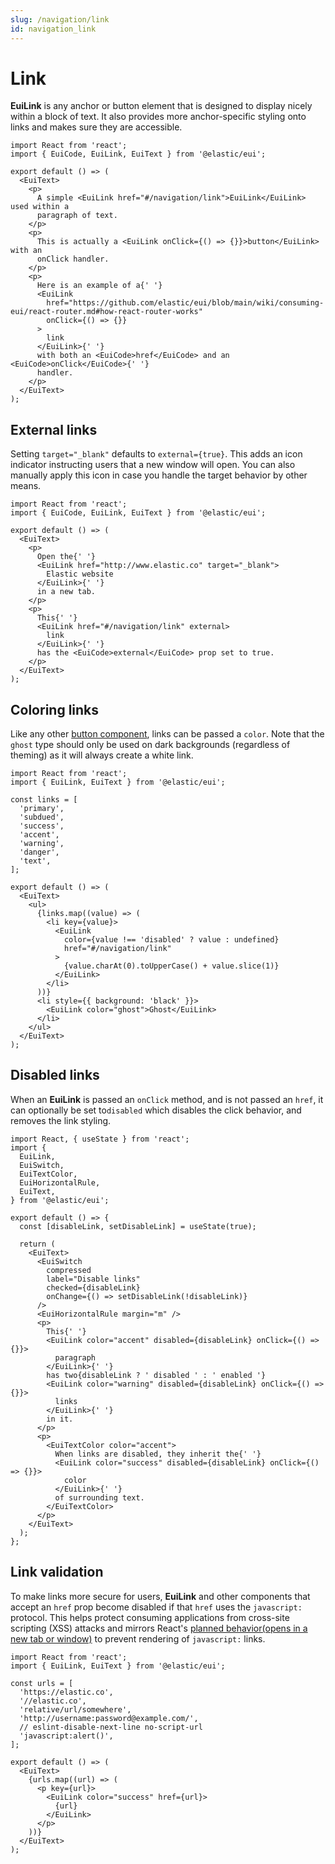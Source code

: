 ```yaml
---
slug: /navigation/link
id: navigation_link
---
```


# Link

**EuiLink** is any anchor or button element that is designed to display nicely within a block of text. It also provides more anchor-specific styling onto links and makes sure they are accessible.

```tsx interactive
import React from 'react';
import { EuiCode, EuiLink, EuiText } from '@elastic/eui';

export default () => (
  <EuiText>
    <p>
      A simple <EuiLink href="#/navigation/link">EuiLink</EuiLink> used within a
      paragraph of text.
    </p>
    <p>
      This is actually a <EuiLink onClick={() => {}}>button</EuiLink> with an
      onClick handler.
    </p>
    <p>
      Here is an example of a{' '}
      <EuiLink
        href="https://github.com/elastic/eui/blob/main/wiki/consuming-eui/react-router.md#how-react-router-works"
        onClick={() => {}}
      >
        link
      </EuiLink>{' '}
      with both an <EuiCode>href</EuiCode> and an <EuiCode>onClick</EuiCode>{' '}
      handler.
    </p>
  </EuiText>
);
```

## External links

Setting `target="_blank"` defaults to `external={true}`. This adds an icon indicator instructing users that a new window will open. You can also manually apply this icon in case you handle the target behavior by other means.

```tsx interactive
import React from 'react';
import { EuiCode, EuiLink, EuiText } from '@elastic/eui';

export default () => (
  <EuiText>
    <p>
      Open the{' '}
      <EuiLink href="http://www.elastic.co" target="_blank">
        Elastic website
      </EuiLink>{' '}
      in a new tab.
    </p>
    <p>
      This{' '}
      <EuiLink href="#/navigation/link" external>
        link
      </EuiLink>{' '}
      has the <EuiCode>external</EuiCode> prop set to true.
    </p>
  </EuiText>
);
```

## Coloring links

Like any other [button component](/docs/navigation/button), links can be passed a `color`. Note that the `ghost` type should only be used on dark backgrounds (regardless of theming) as it will always create a white link.

```tsx interactive
import React from 'react';
import { EuiLink, EuiText } from '@elastic/eui';

const links = [
  'primary',
  'subdued',
  'success',
  'accent',
  'warning',
  'danger',
  'text',
];

export default () => (
  <EuiText>
    <ul>
      {links.map((value) => (
        <li key={value}>
          <EuiLink
            color={value !== 'disabled' ? value : undefined}
            href="#/navigation/link"
          >
            {value.charAt(0).toUpperCase() + value.slice(1)}
          </EuiLink>
        </li>
      ))}
      <li style={{ background: 'black' }}>
        <EuiLink color="ghost">Ghost</EuiLink>
      </li>
    </ul>
  </EuiText>
);
```

## Disabled links

When an **EuiLink** is passed an `onClick` method, and is not passed an `href`, it can optionally be set to`disabled` which disables the click behavior, and removes the link styling.

```tsx interactive
import React, { useState } from 'react';
import {
  EuiLink,
  EuiSwitch,
  EuiTextColor,
  EuiHorizontalRule,
  EuiText,
} from '@elastic/eui';

export default () => {
  const [disableLink, setDisableLink] = useState(true);

  return (
    <EuiText>
      <EuiSwitch
        compressed
        label="Disable links"
        checked={disableLink}
        onChange={() => setDisableLink(!disableLink)}
      />
      <EuiHorizontalRule margin="m" />
      <p>
        This{' '}
        <EuiLink color="accent" disabled={disableLink} onClick={() => {}}>
          paragraph
        </EuiLink>{' '}
        has two{disableLink ? ' disabled ' : ' enabled '}
        <EuiLink color="warning" disabled={disableLink} onClick={() => {}}>
          links
        </EuiLink>{' '}
        in it.
      </p>
      <p>
        <EuiTextColor color="accent">
          When links are disabled, they inherit the{' '}
          <EuiLink color="success" disabled={disableLink} onClick={() => {}}>
            color
          </EuiLink>{' '}
          of surrounding text.
        </EuiTextColor>
      </p>
    </EuiText>
  );
};
```

## Link validation

To make links more secure for users, **EuiLink** and other components that accept an `href` prop become disabled if that `href` uses the `javascript:` protocol. This helps protect consuming applications from cross-site scripting (XSS) attacks and mirrors React's [planned behavior(opens in a new tab or window)](https://github.com/facebook/react/blob/940f48b999a3131e77b2545bd7ae252ef27ae6d1/packages/react-dom/src/shared/sanitizeURL.js#L37) to prevent rendering of `javascript:` links.

```tsx interactive
import React from 'react';
import { EuiLink, EuiText } from '@elastic/eui';

const urls = [
  'https://elastic.co',
  '//elastic.co',
  'relative/url/somewhere',
  'http://username:password@example.com/',
  // eslint-disable-next-line no-script-url
  'javascript:alert()',
];

export default () => (
  <EuiText>
    {urls.map((url) => (
      <p key={url}>
        <EuiLink color="success" href={url}>
          {url}
        </EuiLink>
      </p>
    ))}
  </EuiText>
);
```
